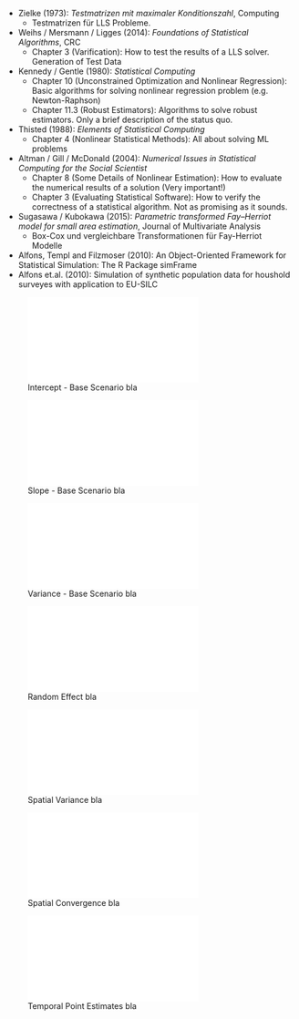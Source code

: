- Zielke (1973): *Testmatrizen mit maximaler Konditionszahl*, Computing
    - Testmatrizen für LLS Probleme.

- Weihs / Mersmann / Ligges (2014): *Foundations of Statistical Algorithms*,
    CRC
    - Chapter 3 (Varification): How to test the results of a LLS solver.
        Generation of Test Data

- Kennedy / Gentle (1980): *Statistical Computing*
    - Chapter 10 (Unconstrained Optimization and Nonlinear Regression):
    Basic algorithms for solving nonlinear regression problem (e.g.
    Newton-Raphson)
    - Chapter 11.3 (Robust Estimators): Algorithms to solve robust
    estimators. Only a brief description of the status quo.

- Thisted (1988): *Elements of Statistical Computing*
    - Chapter 4 (Nonlinear Statistical Methods): All about solving ML
        problems
    
- Altman / Gill / McDonald (2004): *Numerical Issues in Statistical
    Computing for the Social Scientist*
    - Chapter 8 (Some Details of Nonlinear Estimation): How to evaluate the
    numerical results of a solution (Very important!)
    - Chapter 3 (Evaluating Statistical Software): How to verify the
    correctness of a statistical algorithm. Not as promising as it sounds.

- Sugasawa / Kubokawa (2015): *Parametric transformed Fay–Herriot model for
    small area estimation*, Journal of Multivariate Analysis
    - Box-Cox und vergleichbare Transformationen für Fay-Herriot Modelle

- Alfons, Templ and Filzmoser (2010): An Object-Oriented Framework for Statistical Simulation: The R Package simFrame
- Alfons et.al. (2010): Simulation of synthetic population data for houshold surveyes with application to EU-SILC

![Intercept - Base Scenario \newline 
  \hspace{\linewidth} bla](figs/stability_intercept_base.pdf)

![Slope - Base Scenario \newline 
  \hspace{\linewidth} bla](figs/stability_slope_base.pdf)

![Variance - Base Scenario \newline 
  \hspace{\linewidth} bla](figs/stability_variance_base.pdf)

![Random Effect \newline 
  \hspace{\linewidth} bla](figs/stability_random_effect_base.pdf)

\input{tabs/stability_fh.tex}

![Spatial Variance \newline 
  \hspace{\linewidth} bla](figs/stability_variance_spatial.pdf)

![Spatial Convergence \newline 
  \hspace{\linewidth} bla](figs/stability_convergence_spatial.pdf)

![Temporal Point Estimates \newline 
  \hspace{\linewidth} bla](figs/stability_variance_temporal.pdf)
